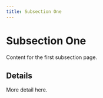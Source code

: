 ```yaml
---
title: Subsection One
---
```


# Subsection One

Content for the first subsection page.

## Details

More detail here.
